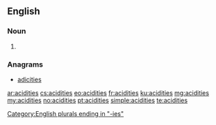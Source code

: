 ==English==

===Noun===
{{head|en|plural}}

# {{plural of|acidity|lang=en}}

===Anagrams===
* [[adicities#English|adicities]]

[[Category:English plurals ending in "-ies"]]

[[ar:acidities]]
[[cs:acidities]]
[[eo:acidities]]
[[fr:acidities]]
[[ku:acidities]]
[[mg:acidities]]
[[my:acidities]]
[[no:acidities]]
[[pt:acidities]]
[[simple:acidities]]
[[te:acidities]]